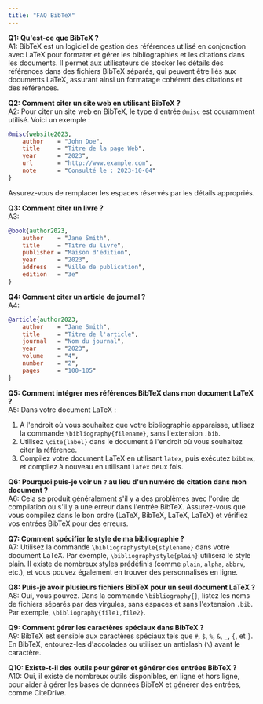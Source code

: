 ```yaml
---
title: "FAQ BibTeX"  
---
```


**Q1: Qu'est-ce que BibTeX ?**  
A1: BibTeX est un logiciel de gestion des références utilisé en conjonction avec LaTeX pour formater et gérer les bibliographies et les citations dans les documents. Il permet aux utilisateurs de stocker les détails des références dans des fichiers BibTeX séparés, qui peuvent être liés aux documents LaTeX, assurant ainsi un formatage cohérent des citations et des références.

**Q2: Comment citer un site web en utilisant BibTeX ?**  
A2: Pour citer un site web en BibTeX, le type d'entrée `@misc` est couramment utilisé. Voici un exemple :

```bibtex
@misc{website2023,
    author    = "John Doe",
    title     = "Titre de la page Web",
    year      = "2023",
    url       = "http://www.example.com",
    note      = "Consulté le : 2023-10-04"
}
```

Assurez-vous de remplacer les espaces réservés par les détails appropriés.

**Q3: Comment citer un livre ?**  
A3:

```bibtex
@book{author2023,
    author    = "Jane Smith",
    title     = "Titre du livre",
    publisher = "Maison d'édition",
    year      = "2023",
    address   = "Ville de publication",
    edition   = "3e"
}
```

**Q4: Comment citer un article de journal ?**  
A4:

```bibtex
@article{author2023,
    author    = "Jane Smith",
    title     = "Titre de l'article",
    journal   = "Nom du journal",
    year      = "2023",
    volume    = "4",
    number    = "2",
    pages     = "100-105"
}
```

**Q5: Comment intégrer mes références BibTeX dans mon document LaTeX ?**  
A5: Dans votre document LaTeX :

1. À l'endroit où vous souhaitez que votre bibliographie apparaisse, utilisez la commande `\bibliography{filename}`, sans l'extension `.bib`.
2. Utilisez `\cite{label}` dans le document à l'endroit où vous souhaitez citer la référence.
3. Compilez votre document LaTeX en utilisant `latex`, puis exécutez `bibtex`, et compilez à nouveau en utilisant `latex` deux fois.

**Q6: Pourquoi puis-je voir un `?` au lieu d'un numéro de citation dans mon document ?**  
A6: Cela se produit généralement s'il y a des problèmes avec l'ordre de compilation ou s'il y a une erreur dans l'entrée BibTeX. Assurez-vous que vous compilez dans le bon ordre (LaTeX, BibTeX, LaTeX, LaTeX) et vérifiez vos entrées BibTeX pour des erreurs.

**Q7: Comment spécifier le style de ma bibliographie ?**  
A7: Utilisez la commande `\bibliographystyle{stylename}` dans votre document LaTeX. Par exemple, `\bibliographystyle{plain}` utilisera le style plain. Il existe de nombreux styles prédéfinis (comme `plain`, `alpha`, `abbrv`, etc.), et vous pouvez également en trouver des personnalisés en ligne.

**Q8: Puis-je avoir plusieurs fichiers BibTeX pour un seul document LaTeX ?**  
A8: Oui, vous pouvez. Dans la commande `\bibliography{}`, listez les noms de fichiers séparés par des virgules, sans espaces et sans l'extension `.bib`. Par exemple, `\bibliography{file1,file2}`.

**Q9: Comment gérer les caractères spéciaux dans BibTeX ?**  
A9: BibTeX est sensible aux caractères spéciaux tels que `#`, `$`, `%`, `&`, `_`, `{`, et `}`. En BibTeX, entourez-les d'accolades ou utilisez un antislash (`\`) avant le caractère.

**Q10: Existe-t-il des outils pour gérer et générer des entrées BibTeX ?**  
A10: Oui, il existe de nombreux outils disponibles, en ligne et hors ligne, pour aider à gérer les bases de données BibTeX et générer des entrées, comme CiteDrive.
